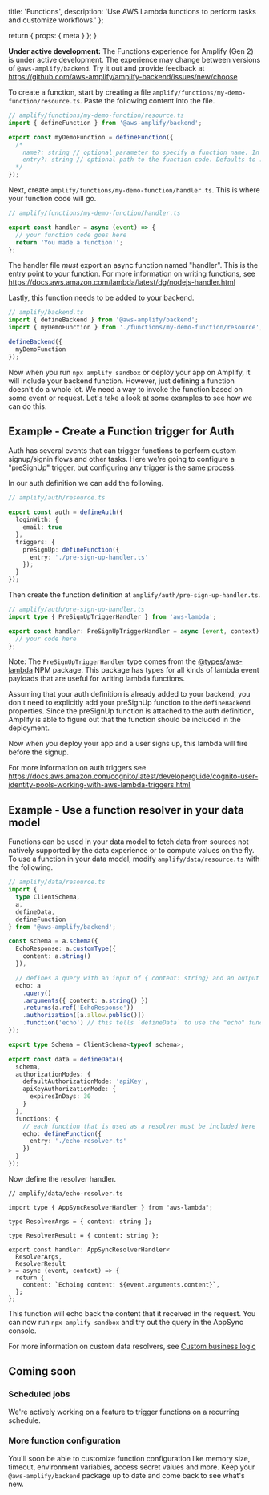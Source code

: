   title: 'Functions',
  description:
    'Use AWS Lambda functions to perform tasks and customize workflows.'
};

  return {
    props: {
      meta
    }
  };
}

<Callout warning>

**Under active development:** The Functions experience for Amplify (Gen 2) is under active development. The experience may change between versions of `@aws-amplify/backend`. Try it out and provide feedback at https://github.com/aws-amplify/amplify-backend/issues/new/choose

</Callout>

To create a function, start by creating a file `amplify/functions/my-demo-function/resource.ts`. Paste the following content into the file.

```ts
// amplify/functions/my-demo-function/resource.ts
import { defineFunction } from '@aws-amplify/backend';

export const myDemoFunction = defineFunction({
  /*
    name?: string // optional parameter to specify a function name. In this case, it will default to "my-demo-function" (the name of the directory where the function is defined)
    entry?: string // optional path to the function code. Defaults to ./handler.ts
  */
});
```

Next, create `amplify/functions/my-demo-function/handler.ts`. This is where your function code will go.

```ts
// amplify/functions/my-demo-function/handler.ts

export const handler = async (event) => {
  // your function code goes here
  return 'You made a function!';
};
```

The handler file _must_ export an async function named "handler". This is the entry point to your function. For more information on writing functions, see https://docs.aws.amazon.com/lambda/latest/dg/nodejs-handler.html

Lastly, this function needs to be added to your backend.

```ts
// amplify/backend.ts
import { defineBackend } from '@aws-amplify/backend';
import { myDemoFunction } from './functions/my-demo-function/resource';

defineBackend({
  myDemoFunction
});
```

Now when you run `npx amplify sandbox` or deploy your app on Amplify, it will include your backend function. However, just defining a function doesn't do a whole lot. We need a way to invoke the function based on some event or request. Let's take a look at some examples to see how we can do this.

## Example - Create a Function trigger for Auth

Auth has several events that can trigger functions to perform custom signup/signin flows and other tasks. Here we're going to configure a "preSignUp" trigger, but configuring any trigger is the same process.

In our auth definition we can add the following.

```ts
// amplify/auth/resource.ts

export const auth = defineAuth({
  loginWith: {
    email: true
  },
  triggers: {
    preSignUp: defineFunction({
      entry: './pre-sign-up-handler.ts'
    });
  }
});
```

Then create the function definition at `amplify/auth/pre-sign-up-handler.ts`.

```ts
// amplify/auth/pre-sign-up-handler.ts
import type { PreSignUpTriggerHandler } from 'aws-lambda';

export const handler: PreSignUpTriggerHandler = async (event, context) => {
  // your code here
};
```

<Callout info>

Note: The `PreSignUpTriggerHandler` type comes from the [@types/aws-lambda](https://www.npmjs.com/package/@types/aws-lambda) NPM package. This package has types for all kinds of lambda event payloads that are useful for writing lambda functions.

</Callout>

Assuming that your auth definition is already added to your backend, you don't need to explicitly add your preSignUp function to the `defineBackend` properties. Since the preSignUp function is attached to the auth definition, Amplify is able to figure out that the function should be included in the deployment.

Now when you deploy your app and a user signs up, this lambda will fire before the signup.

For more information on auth triggers see https://docs.aws.amazon.com/cognito/latest/developerguide/cognito-user-identity-pools-working-with-aws-lambda-triggers.html

## Example - Use a function resolver in your data model

Functions can be used in your data model to fetch data from sources not natively supported by the data experience or to compute values on the fly. To use a function in your data model, modify `amplify/data/resource.ts` with the following.

```ts
// amplify/data/resource.ts
import {
  type ClientSchema,
  a,
  defineData,
  defineFunction
} from '@aws-amplify/backend';

const schema = a.schema({
  EchoResponse: a.customType({
    content: a.string()
  }),

  // defines a query with an input of { content: string} and an output of the same shape
  echo: a
    .query()
    .arguments({ content: a.string() })
    .returns(a.ref('EchoResponse'))
    .authorization([a.allow.public()])
    .function('echo') // this tells `defineData` to use the "echo" function (defined below) when resolving the value of this entity
});

export type Schema = ClientSchema<typeof schema>;

export const data = defineData({
  schema,
  authorizationModes: {
    defaultAuthorizationMode: 'apiKey',
    apiKeyAuthorizationMode: {
      expiresInDays: 30
    }
  },
  functions: {
    // each function that is used as a resolver must be included here
    echo: defineFunction({
      entry: './echo-resolver.ts'
    })
  }
});
```

Now define the resolver handler.

```
// amplify/data/echo-resolver.ts

import type { AppSyncResolverHandler } from "aws-lambda";

type ResolverArgs = { content: string };

type ResolverResult = { content: string };

export const handler: AppSyncResolverHandler<
  ResolverArgs,
  ResolverResult
> = async (event, context) => {
  return {
    content: `Echoing content: ${event.arguments.content}`,
  };
};
```

This function will echo back the content that it received in the request. You can now run `npx amplify sandbox` and try out the query in the AppSync console.

For more information on custom data resolvers, see [Custom business logic](/gen2/build-a-backend/data/custom-business-logic/)

## Coming soon

### Scheduled jobs

We're actively working on a feature to trigger functions on a recurring schedule.

### More function configuration

You'll soon be able to customize function configuration like memory size, timeout, environment variables, access secret values and more. Keep your `@aws-amplify/backend` package up to date and come back to see what's new.
